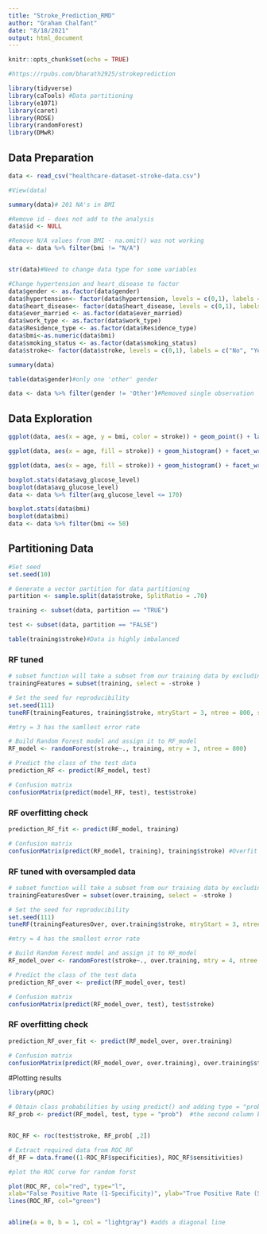 ```yaml
---
title: "Stroke_Prediction_RMD"
author: "Graham Chalfant"
date: "8/18/2021"
output: html_document
---
```


```r
knitr::opts_chunk$set(echo = TRUE)

#https://rpubs.com/bharath2925/strokeprediction
```

```r
library(tidyverse)
library(caTools) #Data partitioning 
library(e1071)
library(caret)
library(ROSE)
library(randomForest)
library(DMwR)
```

## Data Preparation
```r
data <- read_csv("healthcare-dataset-stroke-data.csv")

#View(data)

summary(data)# 201 NA's in BMI 

#Remove id - does not add to the analysis 
data$id <- NULL

#Remove N/A values from BMI - na.omit() was not working 
data <- data %>% filter(bmi != "N/A") 


str(data)#Need to change data type for some variables 

#Change hypertension and heart_disease to factor 
data$gender <- as.factor(data$gender)
data$hypertension<- factor(data$hypertension, levels = c(0,1), labels = c("No", "Yes"))
data$heart_disease<- factor(data$heart_disease, levels = c(0,1), labels = c("No", "Yes"))
data$ever_married <- as.factor(data$ever_married)
data$work_type <- as.factor(data$work_type)
data$Residence_type <- as.factor(data$Residence_type)
data$bmi<-as.numeric(data$bmi)
data$smoking_status <- as.factor(data$smoking_status)
data$stroke<- factor(data$stroke, levels = c(0,1), labels = c("No", "Yes"))

summary(data)

table(data$gender)#only one 'other' gender 

data <- data %>% filter(gender != 'Other')#Removed single observation 
```


## Data Exploration 
```r
ggplot(data, aes(x = age, y = bmi, color = stroke)) + geom_point() + labs(title = "Stoke by Age and Average Glucose Level", x = "Age", y = "BMI", color = "Stroke") 
```

```r
ggplot(data, aes(x = age, fill = stroke)) + geom_histogram() + facet_wrap(data$gender) + labs(title = "Stroke by Age and Gender", x = "Age", y = "Frequency")

```

```r
ggplot(data, aes(x = age, fill = stroke)) + geom_histogram() + facet_wrap(data$work_type) + labs(title = "Stroke by Age and Work Type", x = "Age", y = "Frequency")
```


```r
boxplot.stats(data$avg_glucose_level)
boxplot(data$avg_glucose_level)
data <- data %>% filter(avg_glucose_level <= 170)

boxplot.stats(data$bmi)
boxplot(data$bmi)
data <- data %>% filter(bmi <= 50)
```



## Partitioning Data
```r
#Set seed
set.seed(10)

# Generate a vector partition for data partitioning 
partition <- sample.split(data$stroke, SplitRatio = .70) 

training <- subset(data, partition == "TRUE")

test <- subset(data, partition == "FALSE")

table(training$stroke)#Data is highly imbalanced 

```





### RF tuned

```r

# subset function will take a subset from our training data by excluding CLASS column (or target variable)
trainingFeatures = subset(training, select = -stroke )

# Set the seed for reproducibility
set.seed(111)
tuneRF(trainingFeatures, training$stroke, mtryStart = 3, ntree = 800, stepFactor = 1.5, improve = 0.01)

#mtry = 3 has the samllest error rate

```

```r


# Build Random Forest model and assign it to RF_model
RF_model <- randomForest(stroke~., training, mtry = 3, ntree = 800)

# Predict the class of the test data
prediction_RF <- predict(RF_model, test)

# Confusion matrix
confusionMatrix(predict(model_RF, test), test$stroke)

```



### RF overfitting check 
```r
prediction_RF_fit <- predict(RF_model, training)

# Confusion matrix
confusionMatrix(predict(RF_model, training), training$stroke) #Overfit but not as bad as oversampled data

```


### RF tuned with oversampled data

```r

# subset function will take a subset from our training data by excluding CLASS column (or target variable)
trainingFeaturesOver = subset(over.training, select = -stroke )

# Set the seed for reproducibility
set.seed(111)
tuneRF(trainingFeaturesOver, over.training$stroke, mtryStart = 3, ntree = 800, stepFactor = 1.5, improve = 0.01)

#mtry = 4 has the smallest error rate

```

```r


# Build Random Forest model and assign it to RF_model
RF_model_over <- randomForest(stroke~., over.training, mtry = 4, ntree = 800)

# Predict the class of the test data
prediction_RF_over <- predict(RF_model_over, test)

# Confusion matrix
confusionMatrix(predict(RF_model_over, test), test$stroke)

```


### RF overfitting check 
```r
prediction_RF_over_fit <- predict(RF_model_over, over.training)

# Confusion matrix
confusionMatrix(predict(RF_model_over, over.training), over.training$stroke) #very overfit 

```


#Plotting results

```r
library(pROC)

# Obtain class probabilities by using predict() and adding type = "prob" for Random Forest
RF_prob <- predict(RF_model, test, type = "prob")  #the second column belongs to churn


ROC_RF <- roc(test$stroke, RF_prob[ ,2])

# Extract required data from ROC_RF
df_RF = data.frame((1-ROC_RF$specificities), ROC_RF$sensitivities)

```

```r

#plot the ROC curve for random forst

plot(ROC_RF, col="red", type="l", 
xlab="False Positive Rate (1-Specificity)", ylab="True Positive Rate (Sensitivity)")          #adds ROC curve for SVM
lines(ROC_RF, col="green")              


abline(a = 0, b = 1, col = "lightgray") #adds a diagonal line


```

